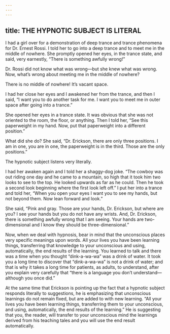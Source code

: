 ```yaml
---
---
---
```

title: THE HYPNOTIC SUBJECT IS LITERAL
---




I had a girl over for a demonstration of deep trance and trance phenomena for Dr. Ernest Rossi. I told her to go into a deep trance and to meet me in the middle of nowhere. She promptly opened her eyes, in the trance state, and said, very earnestly, “There is something awfully wrong!”

Dr. Rossi did not know what was wrong—but she knew what was wrong. Now, what’s wrong about meeting me in the middle of nowhere?

There is no middle of nowhere! It’s vacant space.

I had her close her eyes and I awakened her from the trance, and then I said, “I want you to do another task for me. I want you to meet me in outer space after going into a trance.”

She opened her eyes in a trance state. It was obvious that she was not oriented to the room, the floor, or anything. Then I told her, “See this paperweight in my hand. Now, put that paperweight into a different position.”

What did she do? She said, “Dr. Erickson, there are only three positions. I am in one, you are in one, the paperweight is in the third. Those are the only positions.”

The hypnotic subject listens very literally.

I had her awaken again and I told her a shaggy-dog joke. “The cowboy was out riding one day and he came to a mountain, so high that it took him two looks to see to the top. He looked upwards as far as he could. Then he took a second look beginning where the first look left off.” I put her into a trance and told her, “When you open your eyes I want you to see my hands, but not beyond them. Now lean forward and look.”

She said, “Pink and gray. Those are your hands, Dr. Erickson, but where are you? I see your hands but you do not have any wrists. And, Dr. Erickson, there is something awfully wrong that I am seeing. Your hands are two-dimensional and I know they should be three-dimensional.”

Now, when we deal with hypnosis, bear in mind that the unconscious places very specific meanings upon words. All your lives you have been learning things, transferring that knowledge to your unconscious and using, automatically, the end results of the learning. You learned to talk and there was a time when you thought “dink-a-wa-wa” was a drink of water. It took you a long time to discover that “dink-a-wa-wa” is not a drink of water; and that is why it takes a long time for patients, as adults, to understand, after you explain very carefully that “there is a language you don’t understand—although you once did.”




At the same time that Erickson is pointing up the fact that a hypnotic subject responds literally to suggestions, he is emphasizing that unconscious learnings do not remain fixed, but are added to with new learning. “All your lives you have been learning things, transferring them to your unconscious, and using, automatically, the end results of the learning.” He is suggesting that you, the reader, will transfer to your unconscious mind the learnings derived from his teaching tales and you will use the end result automatically.